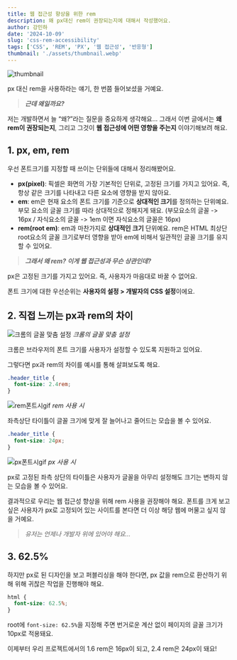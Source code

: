 ```yaml
---
title: 웹 접근성 향상을 위한 rem
description: 왜 px대신 rem이 권장되는지에 대해서 작성했어요.
author: 강민하
date: '2024-10-09'
slug: 'css-rem-accessibility'
tags: ['CSS', 'REM', 'PX', '웹 접근성', '반응형']
thumbnail: './assets/thumbnail.webp'
---
```


![thumbnail](./assets/thumbnail.webp)

px 대신 rem을 사용하라는 얘기, 한 번쯤 들어보셨을 거예요.

> **_근데 왜일까요?_**

저는 개발하면서 늘 “왜?”라는 질문을 중요하게 생각해요... 그래서 이번 글에서는 **왜 rem이 권장되는지**, 그리고 그것이 **웹 접근성에 어떤 영향을 주는지** 이야기해보려 해요.

## 1. px, em, rem

우선 폰트크기를 지정할 때 쓰이는 단위들에 대해서 정리해봤어요.

- **px(pixel)**: 픽셀은 화면의 가장 기본적인 단위로, 고정된 크기를 가지고 있어요. 즉, 항상 같은 크기를 나타내고 다른 요소에 영향을 받지 않아요.
- **em**: em은 현재 요소의 폰트 크기를 기준으로 **상대적인 크기**를 정의하는 단위예요. 부모 요소의 글꼴 크기를 따라 상대적으로 정해지게 돼요. (부모요소의 글꼴 -> 16px / 자식요소의 글꼴 -> 1em 이면 자식요소의 글꼴은 16px)
- **rem(root em)**: em과 마찬가지로 **상대적인 크기** 단위예요. rem은 HTML 최상단 root요소의 글꼴 크기로부터 영향을 받아 em에 비해서 일관적인 글꼴 크기를 유지할 수 있어요.

> **_그래서 왜 rem? 이게 웹 접근성과 무슨 상관인데?_**

px은 고정된 크기를 가지고 있어요. 즉, 사용자가 마음대로 바꿀 수 없어요.

폰트 크기에 대한 우선순위는 **사용자의 설정 > 개발자의 CSS 설정**이에요.

## 2. 직접 느끼는 px과 rem의 차이

![크롬의 글꼴 맞춤 설정](./assets/chrome-font-settings.webp)
_크롬의 글꼴 맞춤 설정_

크롬은 브라우저의 폰트 크기를 사용자가 설정할 수 있도록 지원하고 있어요.

그렇다면 px과 rem의 차이를 예시를 통해 살펴보도록 해요.

```css
.header_title {
  font-size: 2.4rem;
}
```

![rem폰트시gif](./assets/rem-font-demo.gif)
_rem 사용 시_

좌측상단 타이틀이 글꼴 크기에 맞게 잘 늘어나고 줄어드는 모습을 볼 수 있어요.

```css
.header_title {
  font-size: 24px;
}
```

![px폰트시gif](./assets/px-font-demo.gif)
_px 사용 시_

px로 고정된 좌측 상단의 타이틀은 사용자가 글꼴을 아무리 설정해도 크기는 변하지 않는 모습을 볼 수 있어요.

결과적으로 우리는 웹 접근성 향상을 위해 rem 사용을 권장해야 해요.
폰트를 크게 보고 싶은 사용자가 px로 고정되어 있는 사이트를 본다면 더 이상 해당 웹에 머물고 싶지 않을 거예요.

> _유저는 언제나 개발자 위에 있어야 해요..._

## 3. 62.5%

하지만 px로 된 디자인을 보고 퍼블리싱을 해야 한다면,
px 값을 rem으로 환산하기 위해 위해 귀찮은 작업을 진행해야 해요.

```css
html {
  font-size: 62.5%;
}
```

root에 `font-size: 62.5%`을 지정해 주면 번거로운 계산 없이 페이지의 글꼴 크기가 10px로 적용돼요.

이제부터 우리 프로젝트에서의 1.6 rem은 16px이 되고, 2.4 rem은 24px이 돼요!

